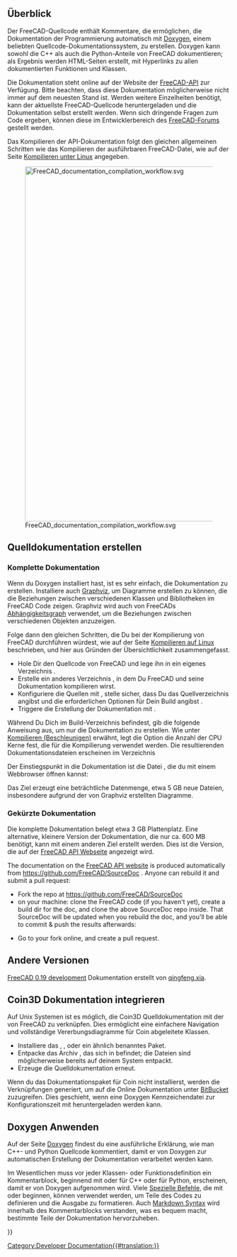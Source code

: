 <languages/>

{{Docnav/de
|[[Extra_python_modules/de|Zusätzliche Python-Module]]
|[[Contributors/de|Mitwirkende]]
}}

{{TOCright}}

==Überblick==
Der FreeCAD-Quellcode enthält Kommentare, die ermöglichen, die Dokumentation der Programmierung automatisch mit [[Doxygen/de|Doxygen]], einem beliebten Quellcode-Dokumentationssystem, zu erstellen. Doxygen kann sowohl die C++ als auch die Python-Anteile von FreeCAD dokumentieren; als Ergebnis werden HTML-Seiten erstellt, mit Hyperlinks zu allen dokumentierten Funktionen und Klassen.

Die Dokumentation steht online auf der Website der [https://freecad.github.io/SourceDoc/ FreeCAD-API] zur Verfügung. Bitte beachten, dass diese Dokumentation möglicherweise nicht immer auf dem neuesten Stand ist. Werden weitere Einzelheiten benötigt, kann der aktuellste FreeCAD-Quellcode heruntergeladen und die Dokumentation selbst erstellt werden. Wenn sich dringende Fragen zum Code ergeben, können diese im Entwicklerbereich des [https://forum.freecad.org/index.php FreeCAD-Forums] gestellt werden.

Das Kompilieren der API-Dokumentation folgt den gleichen allgemeinen Schritten wie das Kompilieren der ausführbaren FreeCAD-Datei, wie auf der Seite [[Compile_on_Linux/Unix/de|Kompilieren unter Linux]] angegeben.

[[File:FreeCAD_documentation_compilation_workflow.svg|800px]]

{{Caption|Allgemeiner Arbeitsablauf zur Erstellung der Programmierdokumentation von FreeCAD. Die Pakete Doxygen und Graphviz müssen sich im System befinden, ebenso wie der FreeCAD Quellcode selbst. CMake konfiguriert das System so, dass mit einer einzigen make Anweisung die Dokumentation für das gesamte Projekt in vielen HTML Dateien mit Diagrammen zusammengefasst wird.}}

<span id="Build_source_documentation"></span>
== Quelldokumentation erstellen ==

<span id="Complete_documentation"></span>
=== Komplette Dokumentation ===

Wenn du Doxygen installiert hast, ist es sehr einfach, die Dokumentation zu erstellen. Installiere auch [https://www.graphviz.org/ Graphviz], um Diagramme erstellen zu können, die die Beziehungen zwischen verschiedenen Klassen und Bibliotheken im FreeCAD Code zeigen. Graphviz wird auch von FreeCADs [[Std_DependencyGraph/de|Abhängigkeitsgraph]] verwendet, um die Beziehungen zwischen verschiedenen Objekten anzuzeigen.
{{Code|code=
sudo apt install doxygen graphviz
}}

Folge dann den gleichen Schritten, die Du bei der Kompilierung von FreeCAD durchführen würdest, wie auf der Seite [[Compile_on_Linux/de|Kompilieren auf Linux]] beschrieben, und hier aus Gründen der Übersichtlichkeit zusammengefasst.
* Hole Dir den Quellcode von FreeCAD und lege ihn in ein eigenes Verzeichnis {{incode|freecad-source}}.
* Erstelle ein anderes Verzeichnis {{incode|freecad-build}}, in dem Du FreeCAD und seine Dokumentation kompilieren wirst.
* Konfiguriere die Quellen mit {{incode|cmake}}, stelle sicher, dass Du das Quellverzeichnis angibst und die erforderlichen Optionen für Dein Build angibst .
* Triggere die Erstellung der Dokumentation mit {{incode|make}}.
{{Code|code=
git clone https://github.com/FreeCAD/FreeCAD.git freecad-source
mkdir freecad-build
cd freecad-build
cmake -DBUILD_QT5=ON -DPYTHON_EXECUTABLE=/usr/bin/python3 ../freecad-source
}}

Während Du Dich im Build-Verzeichnis befindest, gib die folgende Anweisung aus, um nur die Dokumentation zu erstellen.
{{Code|code=
make -j$(nproc --ignore=2) DevDoc
}}
Wie unter [[Compiling (Speeding up)/de|Kompilieren (Beschleunigen)]] erwähnt, legt die Option {{incode|-j}} die Anzahl der CPU Kerne fest, die für die Kompilierung verwendet werden. Die resultierenden Dokumentationsdateien erscheinen im Verzeichnis
{{Code|code=
freecad-build/doc/SourceDocu/html/
}}

Der Einstiegspunkt in die Dokumentation ist die Datei {{incode|index.html}}, die du mit einem Webbrowser öffnen kannst:
{{Code|code=
xdg-open freecad-build/doc/SourceDocu/html/index.html
}}

Das {{incode|DevDoc}} Ziel erzeugt eine beträchtliche Datenmenge, etwa 5 GB neue Dateien, insbesondere aufgrund der von Graphviz erstellten Diagramme.

<span id="Reduced_documentation"></span>
=== Gekürzte Dokumentation ===

Die komplette Dokumentation belegt etwa 3 GB Plattenplatz. Eine alternative, kleinere Version der Dokumentation, die nur ca. 600 MB benötigt, kann mit einem anderen Ziel erstellt werden. Dies ist die Version, die auf der [https://freecad.github.io/SourceDoc/ FreeCAD API Webseite] angezeigt wird.
{{Code|code=
make -j$(nproc --ignore=2) WebDoc
}}

The documentation on the [https://freecad.github.io/SourceDoc/ FreeCAD API website] is produced automatically from https://github.com/FreeCAD/SourceDoc . Anyone can rebuild it and submit a pull request:

* Fork the repo at https://github.com/FreeCAD/SourceDoc
* on your machine: clone the FreeCAD code (if you haven't yet), create a build dir for the doc, and clone the above SourceDoc repo inside. That SourceDoc will be updated when you rebuild the doc, and you'll be able to commit & push the results afterwards:
{{Code|code=
git clone https://github.com/FreeCAD/FreeCAD
cd FreeCAD
mkdir build
cd build
mkdir -p doc/SourceDocu/html
cd doc/SourceDocu/html
git clone your-fork-url
cd ../../..
cmake -DBUILD_QT5=ON -DPYTHON_EXECUTABLE=/usr/bin/python3 ..
make WebDoc
cd doc/SourceDocu/html
git commit
git push
}}
* Go to your fork online, and create a pull request.

== Andere Versionen ==
[https://iesensor.com/FreeCADDoc/0.19/ FreeCAD 0.19 development] Dokumentation erstellt von [https://forum.freecad.org/viewtopic.php?t=12613 qingfeng.xia].

<span id="Integrate_Coin3D_documentation"></span>
== Coin3D Dokumentation integrieren ==

Auf Unix Systemen ist es möglich, die Coin3D Quelldokumentation mit der von FreeCAD zu verknüpfen. Dies ermöglicht eine einfachere Navigation und vollständige Vererbungsdiagramme für Coin abgeleitete Klassen.

*Installiere das {{incode|libcoin-doc}}, {{incode|libcoin80-doc}}, oder ein ähnlich benanntes Paket.
*Entpacke das Archiv {{incode|coin.tar.gz}}, das sich in {{incode|/usr/share/doc/libcoin-doc/html}} befindet; die Dateien sind möglicherweise bereits auf deinem System entpackt.
*Erzeuge die Quelldokumentation erneut.

Wenn du das Dokumentationspaket für Coin nicht installierst, werden die Verknüpfungen generiert, um auf die Online Dokumentation unter [https://coin3d.bitbucket.io/Coin/ BitBucket] zuzugreifen. Dies geschieht, wenn eine Doxygen Kennzeichendatei zur Konfigurationszeit mit {{incode|wget}} heruntergeladen werden kann.

<span id="Using_Doxygen"></span>
== Doxygen Anwenden ==

Auf der Seite [[Doxygen/de|Doxygen]] findest du eine ausführliche Erklärung, wie man C++- und Python Quellcode kommentiert, damit er von Doxygen zur automatischen Erstellung der Dokumentation verarbeitet werden kann.

Im Wesentlichen muss vor jeder Klassen- oder Funktionsdefinition ein Kommentarblock, beginnend mit {{incode|/**}} oder {{incode|///}} für C++ oder {{incode|##}} für Python, erscheinen, damit er von Doxygen aufgenommen wird. Viele [[Doxygen#Doxygen markup/de|Spezielle Befehle]], die mit {{incode|\}} oder {{incode|@}} beginnen, können verwendet werden, um Teile des Codes zu definieren und die Ausgabe zu formatieren. Auch [[Doxygen#Markdown support/de|Markdown Syntax]] wird innerhalb des Kommentarblocks verstanden, was es bequem macht, bestimmte Teile der Dokumentation hervorzuheben.
{{Code|code=
/**
 * Returns the name of the workbench object.
 */
std::string name() const;

/**
 * Set the name to the workbench object.
 */
void setName(const std::string&);

/// remove the added TaskWatcher
void removeTaskWatcher(void);
}}


{{Docnav/de
|[[Extra_python_modules/de|Zusätzliche Python-Module]]
|[[Contributors/de|Mitwirkende]]
}}

{{Userdocnavi{{#translation:}}}}
[[Category:Developer Documentation{{#translation:}}]]
{{clear}}